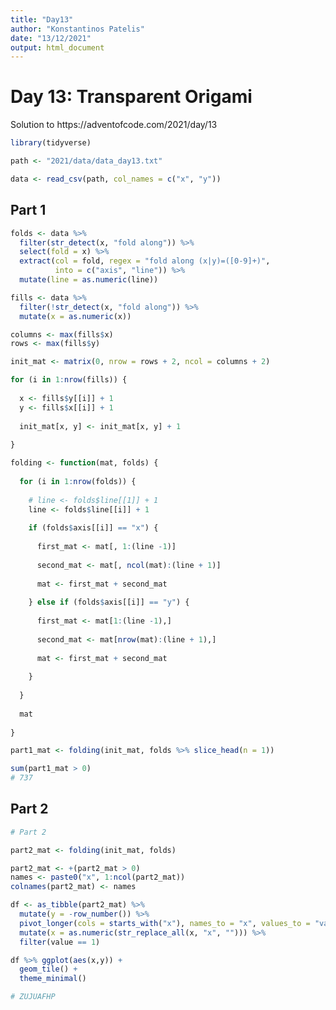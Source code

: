 ```yaml
---
title: "Day13"
author: "Konstantinos Patelis"
date: "13/12/2021"
output: html_document
---
```


# Day 13: Transparent Origami

Solution to https://adventofcode.com/2021/day/13

```r

library(tidyverse)

```


```r

path <- "2021/data/data_day13.txt"

data <- read_csv(path, col_names = c("x", "y"))

```

## Part 1

```r

folds <- data %>% 
  filter(str_detect(x, "fold along")) %>% 
  select(fold = x) %>% 
  extract(col = fold, regex = "fold along (x|y)=([0-9]+)", 
          into = c("axis", "line")) %>% 
  mutate(line = as.numeric(line))

fills <- data %>% 
  filter(!str_detect(x, "fold along")) %>% 
  mutate(x = as.numeric(x))

columns <- max(fills$x)
rows <- max(fills$y)

init_mat <- matrix(0, nrow = rows + 2, ncol = columns + 2)

for (i in 1:nrow(fills)) {
  
  x <- fills$y[[i]] + 1
  y <- fills$x[[i]] + 1
  
  init_mat[x, y] <- init_mat[x, y] + 1
  
}

folding <- function(mat, folds) {
  
  for (i in 1:nrow(folds)) {
    
    # line <- folds$line[[1]] + 1
    line <- folds$line[[i]] + 1
    
    if (folds$axis[[i]] == "x") {
      
      first_mat <- mat[, 1:(line -1)]
      
      second_mat <- mat[, ncol(mat):(line + 1)]
      
      mat <- first_mat + second_mat
      
    } else if (folds$axis[[i]] == "y") {
      
      first_mat <- mat[1:(line -1),]
      
      second_mat <- mat[nrow(mat):(line + 1),]
      
      mat <- first_mat + second_mat
      
    }
    
  }
  
  mat
  
}

part1_mat <- folding(init_mat, folds %>% slice_head(n = 1))

sum(part1_mat > 0)
# 737

```

## Part 2

```r

# Part 2

part2_mat <- folding(init_mat, folds)

part2_mat <- +(part2_mat > 0)
names <- paste0("x", 1:ncol(part2_mat))
colnames(part2_mat) <- names

df <- as_tibble(part2_mat) %>% 
  mutate(y = -row_number()) %>% 
  pivot_longer(cols = starts_with("x"), names_to = "x", values_to = "value") %>% 
  mutate(x = as.numeric(str_replace_all(x, "x", ""))) %>% 
  filter(value == 1)

df %>% ggplot(aes(x,y)) + 
  geom_tile() + 
  theme_minimal() 

# ZUJUAFHP

```

